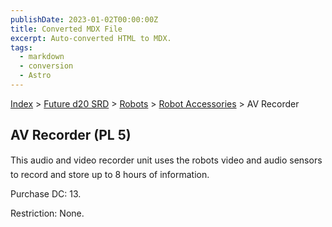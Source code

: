 ```yaml
---
publishDate: 2023-01-02T00:00:00Z
title: Converted MDX File
excerpt: Auto-converted HTML to MDX.
tags:
  - markdown
  - conversion
  - Astro
---
```






[Index](-index) > [Future d20 SRD](future-d20-srd-index) > [Robots](future-d20-srd-robots-index) > [Robot Accessories](future-d20-srd-robots-robot-accessories-index) > AV Recorder




## AV Recorder (PL 5)


This audio and video recorder unit uses the robots video and audio sensors to record and store up to 8 hours of information.


Purchase DC: 13.


Restriction: None.



